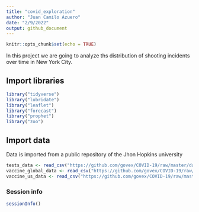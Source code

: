 ```yaml
---
title: "covid_exploration"
author: "Juan Camilo Azuero"
date: "2/9/2022"
output: github_document
---
```


```r
knitr::opts_chunk$set(echo = TRUE)
```


In this project we are going to analyze ths distribution of shooting incidents over time in New York City. 

## Import libraries
```r
library("tidyverse")
library("lubridate")
library("leaflet")
library("forecast")
library("prophet")
library("zoo")
```


## Import data
Data is imported from a public repository of the Jhon Hopkins university 
```r
tests_data <- read_csv("https://github.com/govex/COVID-19/raw/master/data_tables/testing_data/time_series_covid19_US.csv?accessType=DOWNLOAD")
vaccine_global_data <- read_csv("https://github.com/govex/COVID-19/raw/master/data_tables/vaccine_data/global_data/time_series_covid19_vaccine_global.csv?accessType=DOWNLOAD")
vaccine_us_data <- read_csv("https://github.com/govex/COVID-19/raw/master/data_tables/vaccine_data/us_data/time_series/vaccine_data_us_timeline.csv?accessType=DOWNLOAD")
```


### Session info
```r
sessionInfo()
```